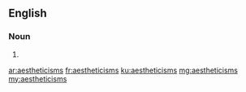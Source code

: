 ==English==

===Noun===
{{head|en|plural}}

# {{plural of|aestheticism|lang=en|nocat=1}}

[[ar:aestheticisms]]
[[fr:aestheticisms]]
[[ku:aestheticisms]]
[[mg:aestheticisms]]
[[my:aestheticisms]]